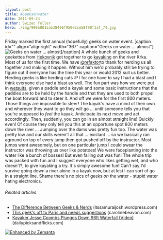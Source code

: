```yaml
---
layout: post
title: #Geeksonwater
date: 2011-09-24
author: Swizec Teller
hero: ./img/990b0015ab38406f950e2ce58f90f3af_74.jpg
---
```


Friday marked the first annual (hopefully) geeks on water event. \[caption id="" align="alignright" width="367" caption="Geeks on water ... almost"]![](./img/990b0015ab38406f950e2ce58f90f3af_74.jpg "Geeks on water ... almost")\[/caption] A whole bunch of geeks and geekettes from [Hekovnik](http://hekovnik.si/) got together to go [kayaking](http://en.wikipedia.org/wiki/Kayaking "Kayaking") on the river Krka. Most of us for the first time. We have [@refaktor](https://twitter.com/#!/refaktor)to thank for herding us all together and making it happen. Without him we'd probably still be trying to figure out if everyone has the time this year or would 2012 suit us better. Herding geeks is like herding cats :P I for one have to say I had a blast and I think everyone else had a blast as well. The fun part was how we were put in [wetsuits](http://en.wikipedia.org/wiki/Wetsuit "Wetsuit"), given a paddle and a kayak and some basic instructions that the paddles are to be held by the handle and that they are used to both propel the boat forward and to steer it. And off we were for the first 800 meters. Those things are impossible to steer! The kayak's have a mind of their own and wherever they want to go they will go ... until someone tells you that you're supposed to _feel_ the kayak. Anticipate its next move and act accordingly. Then, suddenly, you can go in an almost straight line! Quickly even! Of course they only tell you this at an opportune spot 800 meters down the river ... Jumping over the dams was pretty fun too. The water was pretty low and our skills weren't all that ... existant ... so we basically ran aground on top of every jump then got pushed off by the instructor. Most jumps went awesomely, but on one particular jump I could swear the instructor was throwing us over like potatoes! We were faceplanting into the water like a bunch of bosses! But even falling out was fun! The whole trip was packed with fun and I suggest everyone who likes getting wet, and who doesn't?, to give kayaking a try. It's simply awesome fun! Can't say I'd survive going down a river alone in a kayak now, but at lest I can sort of go in a straight line. Shame there's no pics of geeks _on_ the water - stupid water hating electronics.

###### Related articles

-   [The Difference Between Geeks & Nerds](http://itssamuraijosh.wordpress.com/2011/09/22/the-difference-between-geeks-nerds/) (itssamuraijosh.wordpress.com)
-   [This geek's off to Paris and needs suggestions](http://carolinebeavon.com/2011/09/24/this-geeks-off-to-paris-and-needs-suggestions/) (carolinebeavon.com)
-   [Kayaker Jesse Coombs Plunges Down 96ft Waterfall (Video)](http://dailypicksandflicks.com/2011/09/24/kayaker-jesse-coombs-plunges-down-96ft-waterfall-video/) (dailypicksandflicks.com)

[![Enhanced by Zemanta](http://img.zemanta.com/zemified_e.png?x-id=bb4ed28f-ae7d-4b29-b7f4-d31fd23f977e)](http://www.zemanta.com/ "Enhanced by Zemanta")
